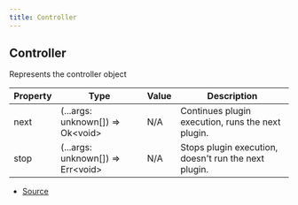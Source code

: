 ```yaml
---
title: Controller
---
```


## Controller

Represents the controller object

| Property | Type                                | Value | Description                                          |
| -------- | ----------------------------------- | ----- | ---------------------------------------------------- |
| next     | (...args: unknown\[]) => Ok\<void>  | N/A   | Continues plugin execution, runs the next plugin.    |
| stop     | (...args: unknown\[]) => Err\<void> | N/A   | Stops plugin execution, doesn't run the next plugin. |

- [Source](https://github.com/DuroCodes/spark/blob/43c6c21/packages/handler/src/types/plugin.ts#L19)
